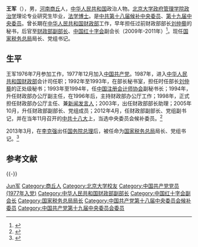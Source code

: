 {{Otheruses|王军|other=同名或類似名的其它條目描述}}

'''王军'''（{{bd|1958年|11月||catIdx=W}}），男，[[河南省|河南]][[商丘市|商丘]]人，[[中华人民共和国|中华人民共和国]]政治人物。[[北京大学教学研究机构列表|北京大学政府管理学院]][[政治学|政治学]]理论专业研究生毕业，[[法学博士|法学博士]]。是[[中国共产党第十八届中央委员会候补委员列表|中共第十八届候补中央委员]]、[[中国共产党第十九届中央委员会委员列表|第十九届中央委员]]。曾长期在[[中华人民共和国财政部|中华人民共和国财政部]]工作，早年担任过前财政部部长[[刘仲藜|刘仲藜]]的秘书，后官至[[中华人民共和国财政部|财政部副部长]]、[[中国红十字会|中国红十字会]]副会长（2009年-2011年）<ref>{{cite web|url=http://www.redcross.org.cn/zzgk/ldrjj/200911/t20091104_34469.html|title=中国红十字会领导人（2009.10--）|publisher=中国红十字会网站|author=|date=2009-11-04|accessdate=2011-08-15|language=zh-hans|deadurl=yes|archiveurl=https://web.archive.org/web/20110706114518/http://www.redcross.org.cn/zzgk/ldrjj/200911/t20091104_34469.html|archivedate=2011-07-06}}</ref>。现任[[国家税务总局|国家税务总局]]局长、党组书记。

== 生平 ==
王军1976年7月参加工作，1977年12月加入[[中国共产党|中国共产党]]。1987年，进入[[中华人民共和国财政部|中华人民共和国财政部]]会计司任职；1992年至1993年，在部长秘书室，担任时任部长[[刘仲藜|刘仲藜]]的正处级秘书；1993年至1994年，任[[中国注册会计师协会|中国注册会计师协会]]副秘书长；1994年，升任财政部办公厅副主任，在1996年后，主持财政部办公厅工作；1998年，正式担任财政部办公厅主任、兼[[新闻发言人|新闻发言人]]；2003年，出任财政部部长助理；2005年10月，升任财政部副部长、党组成员；2012年4月，任财政部副部长、党组副书记，并在当年11月召开的[[中共十八大|中共十八大]]上，当选中央委员会候补委员。<ref>{{cite web |url = http://www.chinatax.gov.cn/n810209/n810575/n811941/index.html |title = 国家税务总局领导专栏 王军 |publisher = 国家税务总局网站 |author =  |date =  |accessdate = 2015-04-15 |language = zh-hans |archive-date = 2015-04-17 |archive-url = https://web.archive.org/web/20150417170538/http://www.chinatax.gov.cn/n810209/n810575/n811941/index.html |dead-url = no }}</ref>

2013年3月，在[[李克强|李克强]]出任[[国务院总理|国务院总理]]后，被任命为[[国家税务总局|国家税务总局]]局长、党组书记。<ref>{{cite web |url = http://news.xinhuanet.com/politics/2013-03/26/c_115163570.htm |title = 国务院任免国家工作人员 |publisher = 新华网 |author =  |date =  |accessdate = 2015-04-15 |language = zh-hans |archive-date = 2015-04-17 |archive-url = https://web.archive.org/web/20150417235248/http://news.xinhuanet.com/politics/2013-03/26/c_115163570.htm |dead-url = no }}</ref>

== 参考文献 ==
{{Reflist}}

{{-}}
{{start box}}
{{s-gov|prc}}
{{s-before|[[肖捷|肖捷]]}}
{{s-title|[[国家税务总局|国家税务总局]]局长|2013年3月至今}}
{{s-inc|}}
{{end box}}

{{Authority control}}
{{DEFAULTSORT:WangJun王军}}
[[Category:王姓|Jun军]]
[[Category:商丘人|Category:商丘人]]
[[Category:北京大学校友|Category:北京大学校友]]
[[Category:中国共产党党员_(1977年入党)|Category:中国共产党党员 (1977年入党)]]
[[Category:中华人民共和国财政部副部长|Category:中华人民共和国财政部副部长]]
[[Category:中国红十字会副会长|Category:中国红十字会副会长]]
[[Category:国家税务总局局长|Category:国家税务总局局长]]
[[Category:中国共产党第十八届中央委员会候补委员|Category:中国共产党第十八届中央委员会候补委员]]
[[Category:中国共产党第十九届中央委员会委员|Category:中国共产党第十九届中央委员会委员]]